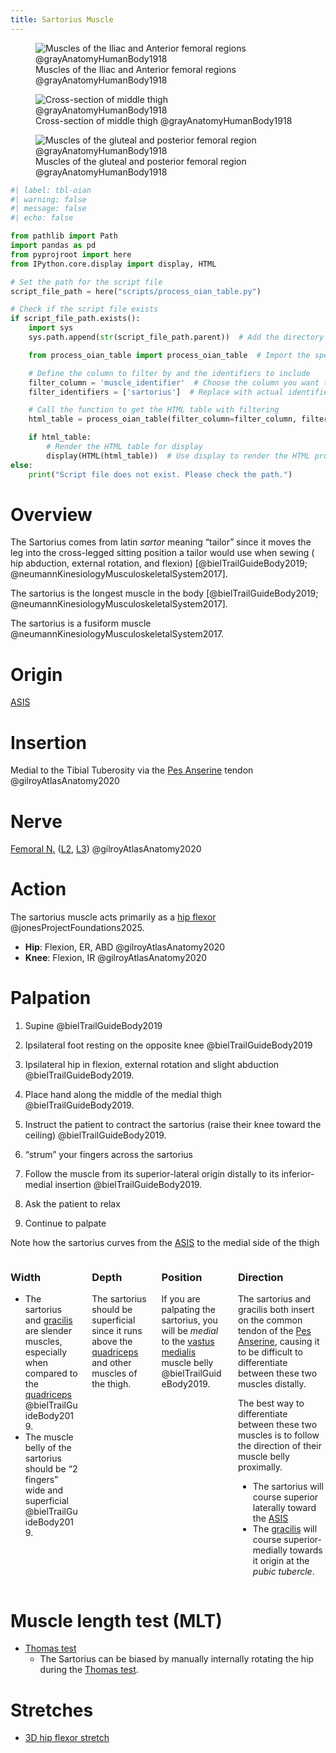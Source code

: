 ```yaml
---
title: Sartorius Muscle
---
```


![Muscles of the Iliac and Anterior femoral regions @grayAnatomyHumanBody1918](/The Archive/Images/Gray anatomy 1918 images/Myology/image430 Muscles of the iliac and anterior femoral regions.gif)

![Cross-section of middle thigh @grayAnatomyHumanBody1918](/The Archive/Images/Gray anatomy 1918 images/Myology/image432 Cross-section through the middle of the thigh.gif)

![Muscles of the gluteal and posterior femoral region @grayAnatomyHumanBody1918](/The Archive/Images/Gray anatomy 1918 images/Myology/image434 Muscles of the gluteal and posterior femoral regions.gif){#fig-gray1918-image434}

```python
#| label: tbl-oian
#| warning: false
#| message: false
#| echo: false

from pathlib import Path
import pandas as pd
from pyprojroot import here
from IPython.core.display import display, HTML

# Set the path for the script file
script_file_path = here("scripts/process_oian_table.py")

# Check if the script file exists
if script_file_path.exists():
    import sys
    sys.path.append(str(script_file_path.parent))  # Add the directory of the script to the system path

    from process_oian_table import process_oian_table  # Import the specific function

    # Define the column to filter by and the identifiers to include
    filter_column = 'muscle_identifier'  # Choose the column you want to filter by
    filter_identifiers = ['sartorius']  # Replace with actual identifiers you want to include

    # Call the function to get the HTML table with filtering
    html_table = process_oian_table(filter_column=filter_column, filter_identifiers=filter_identifiers)

    if html_table:
        # Render the HTML table for display
        display(HTML(html_table))  # Use display to render the HTML properly
else:
    print("Script file does not exist. Please check the path.")

```

# Overview
The Sartorius comes from latin *sartor* meaning "tailor" since it moves the leg into the cross-legged sitting position a tailor would use when sewing ( hip abduction, external rotation, and flexion) [@bielTrailGuideBody2019; @neumannKinesiologyMusculoskeletalSystem2017].

The sartorius is the longest muscle in the body [@bielTrailGuideBody2019; @neumannKinesiologyMusculoskeletalSystem2017].

The sartorius is a fusiform muscle @neumannKinesiologyMusculoskeletalSystem2017.

# Origin {#origin}
[ASIS]({{< var ref-coxal-bone.asis >}})

# Insertion {#insertion}

Medial to the Tibial Tuberosity via the [Pes Anserine]({{< var ref-pes-anserine >}}) tendon @gilroyAtlasAnatomy2020


# Nerve
[Femoral N.]({{< var ref-femoral-nerve.path >}}) ([L2]({{< var ref-nerve-root.l2 >}}), [L3]({{< var ref-nerve-root.l3 >}})) @gilroyAtlasAnatomy2020 

# Action {#action}

The sartorius muscle acts primarily as a [hip flexor]({{< var ref-hip-flexor-muscle-group.path >}}) @jonesProjectFoundations2025.

- **Hip**: Flexion, ER, ABD @gilroyAtlasAnatomy2020 
- **Knee**: Flexion, IR @gilroyAtlasAnatomy2020 




# Palpation {#palpation}

1. Supine @bielTrailGuideBody2019
1. Ipsilateral foot resting on the opposite knee @bielTrailGuideBody2019
1. Ipsilateral hip in flexion, external rotation and slight abduction @bielTrailGuideBody2019.

1. Place hand along the middle of the medial thigh @bielTrailGuideBody2019.
1. Instruct the patient to contract the sartorius (raise their knee toward the ceiling) @bielTrailGuideBody2019.
1. "strum" your fingers across the sartorius
1. Follow the muscle from its superior-lateral origin distally to its inferior-medial insertion @bielTrailGuideBody2019.
1. Ask the patient to relax
1. Continue to palpate

:::{.callout-note}
Note how the sartorius curves from the [ASIS](#origin) to the medial side of the thigh
:::

::: {.columns}
::: {.column}
### Width

- The sartorius and [gracilis]({{< var ref-gracilis.path >}}) are slender muscles, especially when compared to the [quadriceps]({{< var ref-quadriceps-femoris.path >}}) @bielTrailGuideBody2019.
- The muscle belly of the sartorius should be "2 fingers" wide and superficial @bielTrailGuideBody2019.

:::
::: {.column}

### Depth

The sartorius should be superficial since it runs above the [quadriceps]({{< var ref-quadriceps-femoris.path >}}) and other muscles of the thigh.

:::
::: {.column}
### Position

If you are palpating the sartorius, you will be *medial* to the [vastus medialis]({{< var ref-vastus-medialis.path >}}) muscle belly @bielTrailGuideBody2019.
:::
::: {.column}
### Direction

The sartorius and gracilis both insert on the common tendon of the [Pes Anserine]({{< var ref-pes-anserine >}}), causing it to be difficult to differentiate between these two muscles distally.

The best way to differentiate between these two muscles is to follow the direction of their muscle belly proximally.

- The sartorius will course superior laterally toward the [ASIS](#origin)
- The [gracilis]({{< var ref-gracilis.origin >}}) will course superior-medially towards it origin at the *pubic tubercle*.
:::
:::


# Muscle length test (MLT) {#mlt}

- [Thomas test]({{< var ref-thomas-test.path >}})
    - The Sartorius can be biased by manually internally rotating the hip during the [Thomas test]({{< var ref-thomas-test.path >}}).


# Stretches {#stretch}

- [3D hip flexor stretch]({{< var ref-3d-hip-flexor-stretch.path >}})
